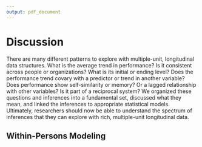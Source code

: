 ```yaml
---
output: pdf_document
---
```


# Discussion

There are many different patterns to explore with multiple-unit, longitudinal data structures. What is the average trend in performance? Is it consistent across people or organizations? What is its initial or ending level? Does the performance trend covary with a predictor or trend in another variable? Does performance show self-similarity or memory? Or a lagged relationship with other variables? Is it part of a reciprocal system? We organized these questions and inferences into a fundamental set, discussed what they mean, and linked the inferences to appropriate statistical models. Ultimately, researchers should now be able to understand the spectrum of inferences that they can explore with rich, multiple-unit longitudinal data. 

## Within-Persons Modeling



